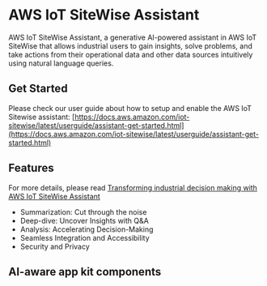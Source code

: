 
<Meta title="Assistant/Overview" />

# AWS IoT SiteWise Assistant

AWS IoT SiteWise Assistant, a generative AI-powered assistant in AWS IoT SiteWise that allows industrial users to gain insights, 
solve problems, and take actions from their operational data and other data sources intuitively using natural language queries.

## Get Started
Please check our user guide about how to setup and enable the AWS IoT Sitewise assistant: [https://docs.aws.amazon.com/iot-sitewise/latest/userguide/assistant-get-started.html](https://docs.aws.amazon.com/iot-sitewise/latest/userguide/assistant-get-started.html)

## Features

For more details, please read [Transforming industrial decision making with AWS IoT SiteWise Assistant](https://aws.amazon.com/blogs/industries/transforming-industrial-decision-making-with-aws-iot-sitewise-assistant/)

- Summarization: Cut through the noise
- Deep-dive: Uncover Insights with Q&A
- Analysis: Accelerating Decision-Making
- Seamless Integration and Accessibility
- Security and Privacy

## AI-aware app kit components 

<AssistantComponentsCards />